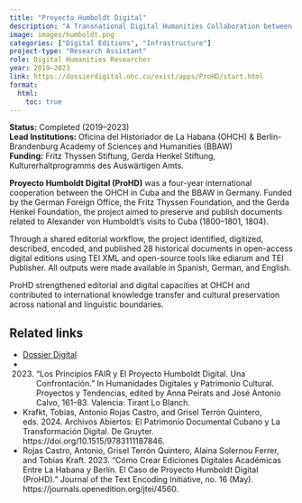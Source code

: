 ```yaml
---
title: "Proyecto Humboldt Digital"
description: "A Transnational Digital Humanities Collaboration between Havana and Berlin"
image: images/humboldt.png
categories: ["Digital Editions", "Infrastructure"]
project-type: "Research Assistant"
role: Digital Humanities Researcher
year: 2019–2023
link: https://dossierdigital.ohc.cu/exist/apps/ProHD/start.html
format:
  html:
    toc: true
---
```


**Status:** Completed (2019–2023)  
**Lead Institutions:** Oficina del Historiador de La Habana (OHCH) & Berlin-Brandenburg Academy of Sciences and Humanities (BBAW)    
**Funding:** Fritz Thyssen Stiftung, Gerda Henkel Stiftung, Kulturerhaltprogramms des Auswärtigen Amts.

**Proyecto Humboldt Digital (ProHD)** was a four-year international cooperation between the OHCH in Cuba and the BBAW in Germany. Funded by the German Foreign Office, the Fritz Thyssen Foundation, and the Gerda Henkel Foundation, the project aimed to preserve and publish documents related to Alexander von Humboldt’s visits to Cuba (1800–1801, 1804).

Through a shared editorial workflow, the project identified, digitized, described, encoded, and published 28 historical documents in open-access digital editions using TEI XML and open-source tools like ediarum and TEI Publisher. All outputs were made available in Spanish, German, and English.

ProHD strengthened editorial and digital capacities at OHCH and contributed to international knowledge transfer and cultural preservation across national and linguistic boundaries.

## Related links
- [Dossier Digital](https://dossierdigital.ohc.cu/exist/apps/ProHD/start.html)
- 2023. “Los Principios FAIR y El Proyecto Humboldt Digital. Una Confrontación.” In Humanidades Digitales y Patrimonio Cultural. Proyectos y Tendencias, edited by Anna Peirats and José Antonio Calvo, 161–83. Valencia: Tirant Lo Blanch. 
- Krafkt, Tobias, Antonio Rojas Castro, and Grisel Terrón Quintero, eds. 2024. Archivos Abiertos: El Patrimonio Documental Cubano y La Transformación Digital. De Gruyter. https://doi.org/10.1515/9783111187846. 
- Rojas Castro, Antonio, Grisel Terrón Quintero, Alaina Solernou Ferrer, and Tobias Kraft. 2023. “Cómo Crear Ediciones Digitales Académicas Entre La Habana y Berlín. El Caso de Proyecto Humboldt Digital (ProHD).” Journal of the Text Encoding Initiative, no. 16 (May). https://journals.openedition.org/jtei/4560. 